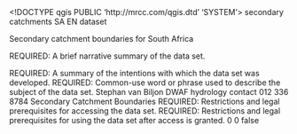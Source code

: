 <!DOCTYPE qgis PUBLIC 'http://mrcc.com/qgis.dtd' 'SYSTEM'>
<qgis version="3.22.4-Białowieża">
  <identifier>secondary catchments SA</identifier>
  <parentidentifier></parentidentifier>
  <language>EN</language>
  <type>dataset</type>
  <title>secondary catchments SA</title>
  <abstract>Secondary catchment boundaries for South Africa



REQUIRED: A brief narrative summary of the data set.

REQUIRED: A summary of the intentions with which the data set was developed.</abstract>
  <keywords vocabulary="gmd:topicCategory">
    <keyword>REQUIRED: Common-use word or phrase used to describe the subject of the data set.</keyword>
  </keywords>
  <contact>
    <name>Stephan van Biljon</name>
    <organization>DWAF hydrology</organization>
    <position>contact</position>
    <voice>012 336 8784</voice>
    <fax></fax>
    <email></email>
    <role></role>
  </contact>
  <links>
    <link type="Local Area Network" mimeType="" url="file://\\jhb-fs0\vol3\Proj\325475\8GIS\WR2005\Data\Coverages\catchments\secondary catchments SA.shp" format="" description="" size="" name="Shapefile"/>
  </links>
  <history>Secondary Catchment Boundaries</history>
  <fees></fees>
  <constraints type="Access">REQUIRED: Restrictions and legal prerequisites for accessing the data set.</constraints>
  <rights>REQUIRED: Restrictions and legal prerequisites for using the data set after access is granted.</rights>
  <encoding></encoding>
  <crs>
    <spatialrefsys>
      <wkt></wkt>
      <proj4></proj4>
      <srsid>0</srsid>
      <srid>0</srid>
      <authid></authid>
      <description></description>
      <projectionacronym></projectionacronym>
      <ellipsoidacronym></ellipsoidacronym>
      <geographicflag>false</geographicflag>
    </spatialrefsys>
  </crs>
  <extent>
    <spatial dimensions="2" maxz="0" minx="16.45392800000000122" miny="-34.83400000000000318" maxx="32.88831700000000069" crs="EPSG:4326" maxy="-22.12335799999999963" minz="0"/>
  </extent>
</qgis>
